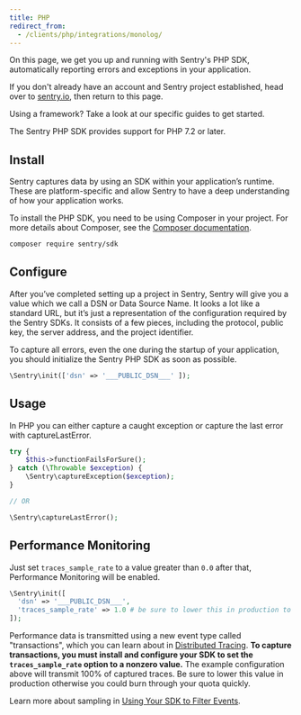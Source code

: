 ```yaml
---
title: PHP
redirect_from:
  - /clients/php/integrations/monolog/
---
```


On this page, we get you up and running with Sentry's PHP SDK, automatically reporting errors and exceptions in your application.

<Note>

If you don't already have an account and Sentry project established, head over to [sentry.io](https://sentry.io/signup/), then return to this page.

</Note>

Using a framework? Take a look at our specific guides to get started.

<GuideGrid platform="php" />

The Sentry PHP SDK provides support for PHP 7.2 or later.

## Install

Sentry captures data by using an SDK within your application’s runtime. These are platform-specific and allow Sentry to have a deep understanding of how your application works.

To install the PHP SDK, you need to be using Composer in your project. For more details about Composer, see the [Composer documentation](https://getcomposer.org/doc/).

```bash
composer require sentry/sdk
```

## Configure

After you’ve completed setting up a project in Sentry, Sentry will give you a value which we call a DSN or Data Source Name. It looks a lot like a standard URL, but it’s just a representation of the configuration required by the Sentry SDKs. It consists of a few pieces, including the protocol, public key, the server address, and the project identifier.

To capture all errors, even the one during the startup of your application, you should initialize the Sentry PHP SDK as soon as possible.

```php
\Sentry\init(['dsn' => '___PUBLIC_DSN___' ]);
```

## Usage

In PHP you can either capture a caught exception or capture the last error with captureLastError.

```php
try {
    $this->functionFailsForSure();
} catch (\Throwable $exception) {
    \Sentry\captureException($exception);
}

// OR

\Sentry\captureLastError();
```

## Performance Monitoring

Just set `traces_sample_rate` to a value greater than `0.0` after that, Performance Monitoring will be enabled.

```php
\Sentry\init([
  'dsn' => '___PUBLIC_DSN___',
  'traces_sample_rate' => 1.0 # be sure to lower this in production to prevent quota issues
]);
```

Performance data is transmitted using a new event type called "transactions", which you can learn about in [Distributed Tracing](/product/sentry-basics/tracing/distributed-tracing/#traces-transactions-and-spans). **To capture transactions, you must install and configure your SDK to set the `traces_sample_rate` option to a nonzero value.** The example configuration above will transmit 100% of captured traces. Be sure to lower this value in production otherwise you could burn through your quota quickly.

Learn more about sampling in [Using Your SDK to Filter Events](configuration/filtering/).

<PageGrid header="Next Steps" nextSteps />
